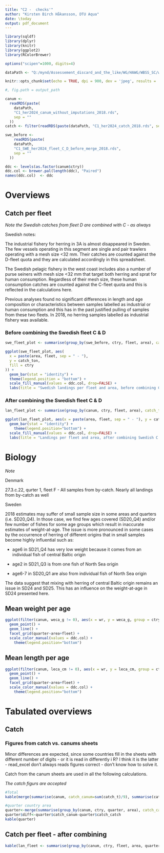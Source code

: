 ```yaml
---
title: "C2 -  checks'"
author: "Kirsten Birch Håkansson, DTU Aqua"
date: \today
output: pdf_document
---
```


```r
library(sqldf)
library(dplyr)
library(knitr)
library(ggplot2)
library(RColorBrewer)

options("scipen"=1000, digits=4)

dataPath <- "Q:/mynd/Assessement_discard_and_the_like/WG/HAWG/WBSS_SC/wg_HAWG/WBSS/compile_input_data/catch/data/2019/results/"

knitr::opts_chunk$set(echo = TRUE, dpi = 900, dev = 'jpeg', results = 'asis', fig.width = 7, fig.height = 7)

#, fig.path = output_path
```

```r
canum <-
  readRDS(paste(
    dataPath,
    "C1_her2024_canum_without_imputations_2018.rds",
    sep = ""
  ))
catch <- filter(readRDS(paste(dataPath, "C1_her2024_catch_2018.rds", sep = "")), area %in% c("27.3.a.20", "27.3.a.21", "27.3.c.22", "27.3.b.23", "27.3.d.24"))

swe_before <- 
    readRDS(paste(
    dataPath,
    "C1_SWE_her2024_fleet_C_D_before_merge_2018.rds",
    sep = ""
  ))
```

```r

ddc <- levels(as.factor(canum$ctry))
ddc.col <- brewer.pal(length(ddc), "Paired")
names(ddc.col)  <- ddc

```


# Overviews
## Catch per fleet

*Note the Swedish catches from fleet D are combined with C - as always*

Swedish notes:

The industrial fishery for herring in 3A is almost disappeared in Sweden. The few vessels operating in this segment are single and pair trawlers operating with a mesh size <32 mm. Their catches are counted against the D-fleet quota and they are calculated accordingly in this spreadsheet.

The Swedish pelagic fishery in the west coast includes also a number of purse seiners with mesh size <32 mm that target both herring and sprat for human consumption. Regardless of their mesh size, these human consumption catches are counted against the C-fleet quota and this is reflected in the calculations here.

Previous analyses found no significant differences in length and age composition or characteristics between samples labelled as industrial or human consumption and this has in the past justified pulling of samples from these two fleets. In 2018, no herring samples labelled as industrial fishery was available.

### Before combining the Swedish fleet C & D

```r
swe_fleet_plot <- summarise(group_by(swe_before, ctry, fleet, area), catch_ton = sum(catch_t, na.rm = T)/9)

ggplot(swe_fleet_plot, aes(
  x = paste(area, fleet, sep = " - "),
  y = catch_ton,
  fill = ctry
)) +
  geom_bar(stat = "identity") +
  theme(legend.position = "bottom") + 
  scale_fill_manual(values = ddc.col, drop=FALSE) +
  labs(title = "Swedish landings per fleet and area, before combining C & D, 2018")

```


### After combining the Swedish fleet C & D

```r
lan_fleet_plot <- summarise(group_by(canum, ctry, fleet, area), catch_ton = sum(catch_t, na.rm = T)/9)

ggplot(lan_fleet_plot, aes(x = paste(area, fleet, sep = " - "), y = catch_ton, fill = ctry)) +
  geom_bar(stat = "identity") +
    theme(legend.position="bottom") + 
  scale_fill_manual(values = ddc.col, drop=FALSE) +
  labs(title = "Landings per fleet and area, after combining Swedish C & D, 2018")

```

# Biology

*Note*

Denmark

27.3.c.22, qurter 1, fleet F - All samples from by-catch. Nearly all landings from by-catch as well

Sweden

2018 estimates may suffer of small sample size in some areas and quarters (i.e. SD20_Q4). In those case, we find few ages covered (SD20_Q4) and/or few number of fishes for some age groups which result in inaccurate estimates of weight-at-age. The issue is more pronounced in some cases by the occurrence of herring of different origins that in small samples become highly influential such as:

- age6 in SD21_Q4 has very low weight because it comes from an individual fish of central Baltic origin

- age2 in SD21_Q3 is from one fish of North Sea origin

- age6-7 in SD20_Q1 are also from individual fish of North Sea origin

The data suggest that mixing with herring of central Baltic origin remains an issue in SD24 and SD25. This has an influence on the weight-at-age in SD24 presented here.


## Mean weight per age

```r

ggplot(filter(canum, weca_g != 0), aes(x = wr, y = weca_g, group = ctry, col = ctry)) +
  geom_point() +
  geom_line() +
  facet_grid(quarter~area+fleet) + 
  scale_color_manual(values = ddc.col) +
    theme(legend.position="bottom")

```

## Mean length per age

```r

ggplot(filter(canum, leca_cm != 0), aes(x = wr, y = leca_cm, group = ctry, col = ctry)) +
  geom_point() +
  geom_line() +
  facet_grid(quarter~area+fleet) + 
  scale_color_manual(values = ddc.col) +
    theme(legend.position="bottom")

```

# Tabulated overviews
## Catch
### Figures from catch vs. canums sheets

Minor differences are expected, since some countries fill in the sheets with different number of digits - or it is read in differently i R? I think it is the latter - read_excel don't always reads figures correct - don't know how to solve it.

Catch from the canum sheets are used in all the following calculations.

*The catch figurs are accepted*

```r
#Total
kable(merge(summarise(canum, catch_canum=sum(catch_t)/9), summarise(catch, catch_catch=sum(catch))))

#quarter country area
quarter<-merge(summarise(group_by(canum, ctry, quarter, area), catch_canum=sum(catch_t)/9), summarise(group_by(catch, ctry, quarter, area), catch_catch=sum(catch)))
quarter$diff<-quarter$catch_canum-quarter$catch_catch
kable(quarter)
```

## Catch per fleet - after combining

```r
kable(lan_fleet <- summarise(group_by(canum, ctry, fleet, area, quarter), catch_canum = sum(catch_t)/9))

```

